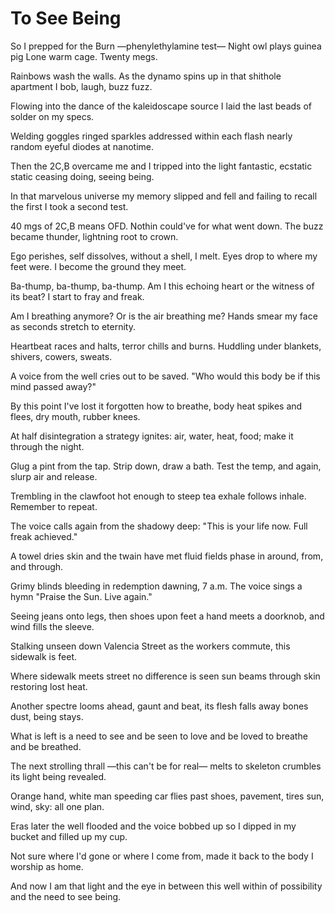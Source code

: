# To See Being

So I prepped for the Burn
—phenylethylamine test—
Night owl plays guinea pig
Lone warm cage. Twenty megs.

Rainbows wash the walls.
As the dynamo spins up
in that shithole apartment
I bob, laugh, buzz fuzz.

Flowing into the dance
of the kaleidoscape source
I laid the last beads
of solder on my specs.

Welding goggles ringed
sparkles addressed within
each flash nearly random
eyeful diodes at nanotime.

Then the 2C,B overcame me
and I tripped into the light
fantastic, ecstatic static
ceasing doing, seeing being.

In that marvelous universe
my memory slipped and fell
and failing to recall the first
I took a second test.

40 mgs of 2C,B means OFD.
Nothin could've for what went down.
The buzz became thunder,
lightning root to crown.

Ego perishes, self dissolves,
without a shell, I melt.
Eyes drop to where my feet were.
I become the ground they meet.

Ba-thump, ba-thump, ba-thump.
Am I this echoing heart
or the witness of its beat?
I start to fray and freak.

Am I breathing anymore?
Or is the air breathing me?
Hands smear my face as
seconds stretch to eternity.

Heartbeat races and halts,
terror chills and burns.
Huddling under blankets,
shivers, cowers, sweats.

A voice from the well
cries out to be saved.
"Who would this body be
if this mind passed away?"

By this point I've lost it
forgotten how to breathe,
body heat spikes and flees,
dry mouth, rubber knees.

At half disintegration
a strategy ignites:
air, water, heat, food;
make it through the night.

Glug a pint from the tap.
Strip down, draw a bath.
Test the temp, and again,
slurp air and release.

Trembling in the clawfoot
hot enough to steep tea
exhale follows inhale.
Remember to repeat.

The voice calls again
from the shadowy deep:
"This is your life now.
Full freak achieved."

A towel dries skin
and the twain have met
fluid fields phase in
around, from, and through.

Grimy blinds bleeding in
redemption dawning, 7 a.m.
The voice sings a hymn
"Praise the Sun. Live again."

Seeing jeans onto legs,
then shoes upon feet
a hand meets a doorknob,
and wind fills the sleeve.

Stalking unseen
down Valencia Street
as the workers commute,
this sidewalk is feet.

Where sidewalk meets street
no difference is seen
sun beams through skin
restoring lost heat.

Another spectre looms
ahead, gaunt and beat,
its flesh falls away
bones dust, being stays.

What is left is a need
to see and be seen
to love and be loved
to breathe and be breathed.

The next strolling thrall
—this can't be for real—
melts to skeleton crumbles
its light being revealed.

Orange hand, white man
speeding car flies past
shoes, pavement, tires
sun, wind, sky: all one plan.

Eras later the well flooded
and the voice bobbed up
so I dipped in my bucket
and filled up my cup.

Not sure where I'd gone
or where I come from,
made it back to the body
I worship as home.

And now I am that light
and the eye in between
this well within
of possibility
and the need
to see being.
